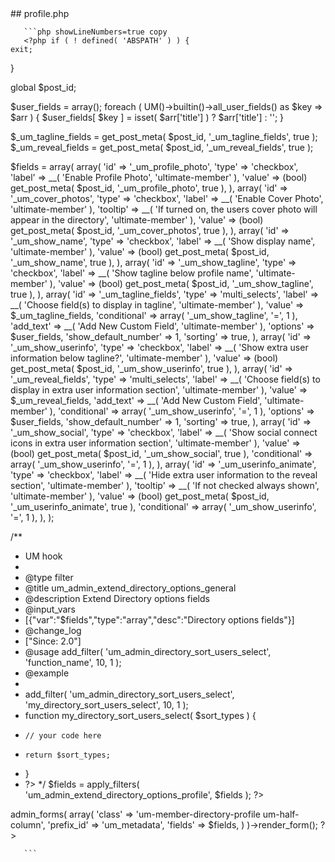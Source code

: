 

<div class="phpdocumentor-element -file">
    ## profile.php

        

    
       ```php showLineNumbers=true copy
       <?php if ( ! defined( 'ABSPATH' ) ) {
	exit;
}

global $post_id;

$user_fields = array();
foreach ( UM()->builtin()->all_user_fields() as $key => $arr ) {
	$user_fields[ $key ] = isset( $arr['title'] ) ? $arr['title'] : '';
}

$_um_tagline_fields = get_post_meta( $post_id, '_um_tagline_fields', true );
$_um_reveal_fields  = get_post_meta( $post_id, '_um_reveal_fields', true );

$fields = array(
	array(
		'id'    => '_um_profile_photo',
		'type'  => 'checkbox',
		'label' => __( 'Enable Profile Photo', 'ultimate-member' ),
		'value' => (bool) get_post_meta( $post_id, '_um_profile_photo', true ),
	),
	array(
		'id'      => '_um_cover_photos',
		'type'    => 'checkbox',
		'label'   => __( 'Enable Cover Photo', 'ultimate-member' ),
		'tooltip' => __( 'If turned on, the users cover photo will appear in the directory', 'ultimate-member' ),
		'value'   => (bool) get_post_meta( $post_id, '_um_cover_photos', true ),
	),
	array(
		'id'    => '_um_show_name',
		'type'  => 'checkbox',
		'label' => __( 'Show display name', 'ultimate-member' ),
		'value' => (bool) get_post_meta( $post_id, '_um_show_name', true ),
	),
	array(
		'id'    => '_um_show_tagline',
		'type'  => 'checkbox',
		'label' => __( 'Show tagline below profile name', 'ultimate-member' ),
		'value' => (bool) get_post_meta( $post_id, '_um_show_tagline', true ),
	),
	array(
		'id'                  => '_um_tagline_fields',
		'type'                => 'multi_selects',
		'label'               => __( 'Choose field(s) to display in tagline', 'ultimate-member' ),
		'value'               => $_um_tagline_fields,
		'conditional'         => array( '_um_show_tagline', '=', 1 ),
		'add_text'            => __( 'Add New Custom Field', 'ultimate-member' ),
		'options'             => $user_fields,
		'show_default_number' => 1,
		'sorting'             => true,
	),
	array(
		'id'    => '_um_show_userinfo',
		'type'  => 'checkbox',
		'label' => __( 'Show extra user information below tagline?', 'ultimate-member' ),
		'value' => (bool) get_post_meta( $post_id, '_um_show_userinfo', true ),
	),
	array(
		'id'                  => '_um_reveal_fields',
		'type'                => 'multi_selects',
		'label'               => __( 'Choose field(s) to display in extra user information section', 'ultimate-member' ),
		'value'               => $_um_reveal_fields,
		'add_text'            => __( 'Add New Custom Field', 'ultimate-member' ),
		'conditional'         => array( '_um_show_userinfo', '=', 1 ),
		'options'             => $user_fields,
		'show_default_number' => 1,
		'sorting'             => true,
	),
	array(
		'id'          => '_um_show_social',
		'type'        => 'checkbox',
		'label'       => __( 'Show social connect icons in extra user information section', 'ultimate-member' ),
		'value'       => (bool) get_post_meta( $post_id, '_um_show_social', true ),
		'conditional' => array( '_um_show_userinfo', '=', 1 ),
	),
	array(
		'id'          => '_um_userinfo_animate',
		'type'        => 'checkbox',
		'label'       => __( 'Hide extra user information to the reveal section', 'ultimate-member' ),
		'tooltip'     => __( 'If not checked always shown', 'ultimate-member' ),
		'value'       => (bool) get_post_meta( $post_id, '_um_userinfo_animate', true ),
		'conditional' => array( '_um_show_userinfo', '=', 1 ),
	),
);


/**
 * UM hook
 *
 * @type filter
 * @title um_admin_extend_directory_options_general
 * @description Extend Directory options fields
 * @input_vars
 * [{"var":"$fields","type":"array","desc":"Directory options fields"}]
 * @change_log
 * ["Since: 2.0"]
 * @usage add_filter( 'um_admin_directory_sort_users_select', 'function_name', 10, 1 );
 * @example
 * <?php
 * add_filter( 'um_admin_directory_sort_users_select', 'my_directory_sort_users_select', 10, 1 );
 * function my_directory_sort_users_select( $sort_types ) {
 *     // your code here
 *     return $sort_types;
 * }
 * ?>
 */
$fields = apply_filters( 'um_admin_extend_directory_options_profile', $fields ); ?>

<div class="um-admin-metabox">
	<?php
	UM()->admin_forms(
		array(
			'class'     => 'um-member-directory-profile um-half-column',
			'prefix_id' => 'um_metadata',
			'fields'    => $fields,
		)
	)->render_form();
	?>
	<div class="um-admin-clear"></div>
</div>

       ```
</div>
